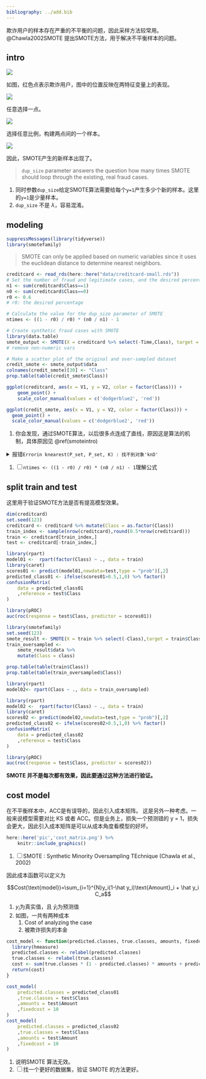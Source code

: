 ```yaml
---
bibliography: ../add.bib
---
```


欺诈用户的样本存在严重的不平衡的问题，因此采样方法较常用。
@Chawla2002SMOTE 提出SMOTE方法，用于解决不平衡样本的问题。


## intro {#smoteintro}

![](../pic/smote_step1.png)

如图，红色点表示欺诈用户，图中的位置反映在两特征变量上的表现。

![](../pic/smote_step2.png)

任意选择一点。

![](../pic/synthetic_case_3.png)

选择任意比例，构建两点间的一个样本。

![](../pic/smote_step3.png)

因此，SMOTE产生的新样本出现了。

>
`dup_size` parameter answers the question how many times SMOTE should loop through the existing, real fraud cases.

1. 同时参数`dup_size`给定SMOTE算法需要给每个`y=1`产生多少个新的样本。这里的`y=1`是少量样本。
1. `dup_size` 不是 $\lambda$，容易混淆。

## modeling

```r
suppressMessages(library(tidyverse))
library(smotefamily)
```

>
SMOTE can only be applied based on numeric variables since it uses the euclidean distance to determine nearest neighbors.

```r
creditcard <- read_rds(here::here("data/creditcard-small.rds"))
# Set the number of fraud and legitimate cases, and the desired percentage of legitimate cases
n1 <- sum(creditcard$Class==1)
n0 <- sum(creditcard$Class==0)
r0 <- 0.6
# r0: the desired percentage

# Calculate the value for the dup_size parameter of SMOTE
ntimes <- ((1 - r0) / r0) * (n0 / n1) - 1

# Create synthetic fraud cases with SMOTE
library(data.table)
smote_output <- SMOTE(X = creditcard %>% select(-Time,Class), target = creditcard$Class, K = 5, dup_size = ntimes)
# remove non-numeric vars

# Make a scatter plot of the original and over-sampled dataset
credit_smote <- smote_output$data
colnames(credit_smote)[30] <- "Class"
prop.table(table(credit_smote$Class))

ggplot(creditcard, aes(x = V1, y = V2, color = factor(Class))) +
    geom_point() +
    scale_color_manual(values = c('dodgerblue2', 'red'))

ggplot(credit_smote, aes(x = V1, y = V2, color = factor(Class))) +
  geom_point() +
  scale_color_manual(values = c('dodgerblue2', 'red'))
```

1. 你会发现，通过SMOTE算法，以后很多点连成了直线，原因这是算法的机制，具体原因见 \@ref(smoteintro)

<details>
<summary>报错`Errorin knearest(P_set, P_set, K) : 找不到对象'knD'`</summary>

1. 函数为`smotefamily::SMOTE`
1. [CSDN博客](https://blog.csdn.net/scc_hy/article/details/84190080)介绍其他的R中SMOTE的包
1. 解决办法是`install.packages("FNN")`
参考
[Stack Overflow](https://stackoverflow.com/questions/40206172/error-in-knearestdarr-p-set-k-object-knd-not-found?answertab=oldest)

</details>

1. [ ] `ntimes <- ((1 - r0) / r0) * (n0 / n1) - 1`理解公式

## split train and test

这里用于验证SMOTE方法是否有提高模型效果。

```r
dim(creditcard)
set.seed(123)
creditcard <- creditcard %>% mutate(Class = as.factor(Class))
train_index <- sample(nrow(creditcard),round(0.5*nrow(creditcard)))
train <- creditcard[train_index,]
test <- creditcard[-train_index,]
```

```r
library(rpart)
model01 <-  rpart(factor(Class) ~ ., data = train)
library(caret)
scores01 <- predict(model01,newdata=test,type = "prob")[,2]
predicted_class01 <- ifelse(scores01>0.5,1,0) %>% factor()
confusionMatrix(
    data = predicted_class01
    ,reference = test$Class
)

library(pROC)
auc(roc(response = test$Class, predictor = scores01))
```

```r
library(smotefamily) 
set.seed(123)
smote_result <- SMOTE(X = train %>% select(-Class),target = train$Class,K = 10, dup_size = 50)
train_oversampled <- 
    smote_result$data %>% 
    mutate(Class = class)
```

```r
prop.table(table(train$Class))
prop.table(table(train_oversampled$Class))
```

```r
library(rpart)
model02<- rpart(Class ~ ., data = train_oversampled)
```

```r
library(rpart)
model02 <-  rpart(factor(Class) ~ ., data = train)
library(caret)
scores02 <- predict(model02,newdata=test,type = "prob")[,2]
predicted_class02 <- ifelse(scores02>0.5,1,0) %>% factor()
confusionMatrix(
    data = predicted_class02
    ,reference = test$Class
)

library(pROC)
auc(roc(response = test$Class, predictor = scores02))
```

**SMOTE 并不是每次都有效果，因此要通过这种方法进行验证。**

## cost model

在不平衡样本中，ACC是有误导的，因此引入成本矩阵。
这是另外一种考虑。一般来说模型需要对比 KS 或者 ACC。但是业务上，损失一个预测错的 y = 1，损失会更大，因此引入成本矩阵是可以从成本角度看模型的好坏。

```r
here::here('pic','cost_matrix.png') %>% 
    knitr::include_graphics()
```

1. [ ] SMOTE : Synthetic Minority Oversampling TEchnique (Chawla et al., 2002)


因此成本函数可以定义为

$$Cost(\text{model})=\sum_{i=1}^{N}y_i(1-\hat y_i)\text{Amount}_i + \hat y_i C_a$$


1. $y_i$为真实值，且 $\hat y_i$为预测值
1. 如图，一共有两种成本
    1. Cost of analyzing the case
    1. 被欺诈损失的本金

```r
cost_model <- function(predicted.classes, true.classes, amounts, fixedcost) {
  library(hmeasure)
  predicted.classes <- relabel(predicted.classes)
  true.classes <- relabel(true.classes)
  cost <- sum(true.classes * (1 - predicted.classes) * amounts + predicted.classes * fixedcost)
  return(cost)
}
```

```r
cost_model(
    predicted.classes = predicted_class01
    ,true.classes = test$Class
    ,amounts = test$Amount
    ,fixedcost = 10
)
cost_model(
    predicted.classes = predicted_class02
    ,true.classes = test$Class
    ,amounts = test$Amount
    ,fixedcost = 10
)
```

1. 说明SMOTE 算法无效。
1. [ ] 找一个更好的数据集，验证 SMOTE 的方法更好。
